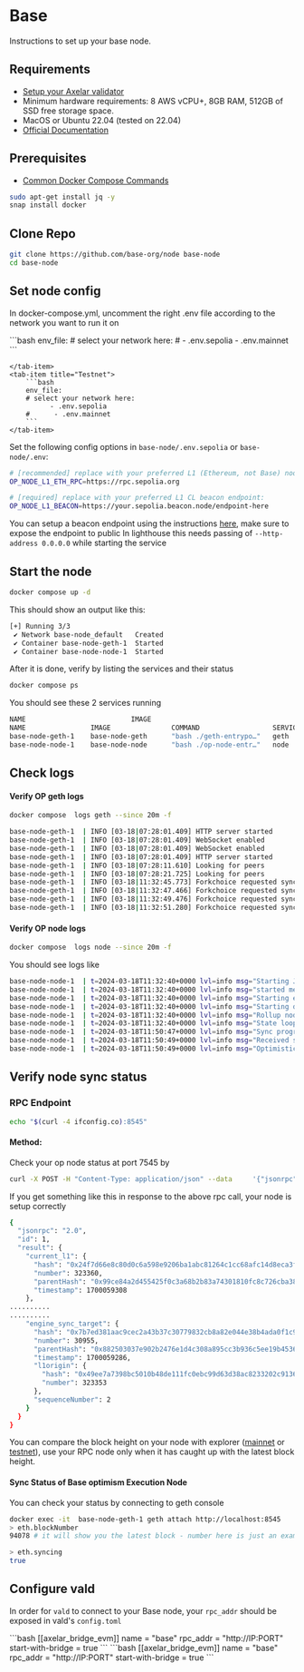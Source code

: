 # Base

Instructions to set up your base node.

## Requirements

- [Setup your Axelar validator](/validator/setup/overview/)
- Minimum hardware requirements: 8 AWS vCPU+, 8GB RAM, 512GB of SSD free storage space.
- MacOS or Ubuntu 22.04 (tested on 22.04)
- [Official Documentation](https://github.com/base-org/node)

## Prerequisites

- [Common Docker Compose Commands](/validator/external-chains/optimism/#common-node-operations/)

```bash
sudo apt-get install jq -y
snap install docker
```

## Clone Repo

```bash
git clone https://github.com/base-org/node base-node
cd base-node
```

## Set node config

In docker-compose.yml, uncomment the right .env file according to the network you want to run it on

<tabs>
    <tab-item title="Mainnet">
        ```bash
        env_file:
        # select your network here:
        #      - .env.sepolia
              - .env.mainnet
        ```

    </tab-item>
    <tab-item title="Testnet">
        ```bash
        env_file:
        # select your network here:
              - .env.sepolia
        #      - .env.mainnet
        ```
    </tab-item>

</tabs>

Set the following config options in `base-node/.env.sepolia` or `base-node/.env`:

```bash
# [recommended] replace with your preferred L1 (Ethereum, not Base) node RPC URL:
OP_NODE_L1_ETH_RPC=https://rpc.sepolia.org

# [required] replace with your preferred L1 CL beacon endpoint:
OP_NODE_L1_BEACON=https://your.sepolia.beacon.node/endpoint-here
```

You can setup a beacon endpoint using the instructions [here](/validator/external-chains/ethereum/#install-a-consensus-layer-client/), make sure to expose the endpoint to public
In lighthouse this needs passing of `--http-address 0.0.0.0` while starting the service

## Start the node

```bash
docker compose up -d
```

This should show an output like this:

```bash
[+] Running 3/3
 ✔ Network base-node_default   Created                                                                                                                       0.1s
 ✔ Container base-node-geth-1  Started                                                                                                                       0.4s
 ✔ Container base-node-node-1  Started                                                                                                                       0.8s                                                                                                       11.2s
```

After it is done, verify by listing the services and their status

```bash
docker compose ps
```

You should see these 2 services running

```bash
NAME                          IMAGE                                                                                                 COMMAND             SERVICE             CREATED             STATUS                    PORTS
NAME                IMAGE               COMMAND                  SERVICE             CREATED             STATUS              PORTS
base-node-geth-1    base-node-geth      "bash ./geth-entrypo…"   geth                16 seconds ago      Up 15 seconds       0.0.0.0:7308->6060/tcp, :::7308->6060/tcp, 0.0.0.0:8525->8545/tcp, :::8525->8545/tcp, 0.0.0.0:8526->8546/tcp, :::8526->8546/tcp, 0.0.0.0:30308->30303/tcp, 0.0.0.0:30308->30303/udp, :::30308->30303/tcp, :::30308->30303/udp
base-node-node-1    base-node-node      "bash ./op-node-entr…"   node                16 seconds ago      Up 15 seconds       0.0.0.0:6062->6060/tcp, :::6062->6060/tcp, 0.0.0.0:7320->7300/tcp, :::7320->7300/tcp, 0.0.0.0:7445->8545/tcp, :::7445->8545/tcp, 0.0.0.0:9242->9222/tcp, 0.0.0.0:9242->9222/udp, :::9242->9222/tcp, :::9242->9222/udp
```

## Check logs

#### Verify OP geth logs

```bash
docker compose  logs geth --since 20m -f
```

```bash
base-node-geth-1  | INFO [03-18|07:28:01.409] HTTP server started                      endpoint=[::]:8545 auth=false prefix= cors=* vhosts=*
base-node-geth-1  | INFO [03-18|07:28:01.409] WebSocket enabled                        url=ws://[::]:8546
base-node-geth-1  | INFO [03-18|07:28:01.409] WebSocket enabled                        url=ws://[::]:8551
base-node-geth-1  | INFO [03-18|07:28:01.409] HTTP server started                      endpoint=[::]:8551 auth=true  prefix= cors=localhost vhosts=*
base-node-geth-1  | INFO [03-18|07:28:11.610] Looking for peers                        peercount=0 tried=156 static=0
base-node-geth-1  | INFO [03-18|07:28:21.725] Looking for peers                        peercount=0 tried=122 static=0
base-node-geth-1  | INFO [03-18|11:32:45.773] Forkchoice requested sync to new head    number=11,986,109 hash=085c5c..61c7ca
base-node-geth-1  | INFO [03-18|11:32:47.466] Forkchoice requested sync to new head    number=11,986,110 hash=2f176f..8f3656
base-node-geth-1  | INFO [03-18|11:32:49.476] Forkchoice requested sync to new head    number=11,986,111 hash=e247cf..08c3fb
base-node-geth-1  | INFO [03-18|11:32:51.280] Forkchoice requested sync to new head    number=11,986,112 hash=b6c25a..b7a064
```

#### Verify OP node logs

```bash
docker compose  logs node --since 20m -f
```

You should see logs like

```bash
base-node-node-1  | t=2024-03-18T11:32:40+0000 lvl=info msg="Starting JSON-RPC server"
base-node-node-1  | t=2024-03-18T11:32:40+0000 lvl=info msg="started metrics server" addr=[::]:7300
base-node-node-1  | t=2024-03-18T11:32:40+0000 lvl=info msg="Starting execution engine driver"
base-node-node-1  | t=2024-03-18T11:32:40+0000 lvl=info msg="Starting driver" sequencerEnabled=false sequencerStopped=false
base-node-node-1  | t=2024-03-18T11:32:40+0000 lvl=info msg="Rollup node started"
base-node-node-1  | t=2024-03-18T11:32:40+0000 lvl=info msg="State loop started"
base-node-node-1  | t=2024-03-18T11:50:47+0000 lvl=info msg="Sync progress" reason="unsafe payload from sequencer while in EL sync" l2_finalized=0x0000000000000000000000000000000000000000000000000000000000000000:0 l2_safe=0x0000000000000000000000000000000000000000000000000000000000000000:0 l2_pending_safe=0x0000000000000000000000000000000000000000000000000000000000000000:0 l2_unsafe=0x6e8ea627774bbe62255b23938ea2639c251e5199cadc7eaee58412193423acfc:11986117 l2_time=1710761581 l1_derived=0x0000000000000000000000000000000000000000000000000000000000000000:0
base-node-node-1  | t=2024-03-18T11:50:49+0000 lvl=info msg="Received signed execution payload from p2p" id=0x17e27490a5845c45d656d2a464a0c9aa1c764cc286d96bc2d17a108e2cbe2737:11986651 peer=16Uiu2HAm5zCUPtJdtbGF7XLQ8fsmsgWP9656wmMTSnnp5FoDdxDD
base-node-node-1  | t=2024-03-18T11:50:49+0000 lvl=info msg="Optimistically inserting unsafe L2 execution payload to drive EL sync" id=0x17e27490a5845c45d656d2a464a0c9aa1c764cc286d96bc2d17a108e2cbe2737:11986651
```

## Verify node sync status

### RPC Endpoint

```bash
echo "$(curl -4 ifconfig.co):8545"
```

#### Method:

Check your op node status at port 7545 by

```bash
curl -X POST -H "Content-Type: application/json" --data     '{"jsonrpc":"2.0","method":"optimism_syncStatus","params":[],"id":1}' [rpc] | jq
```

If you get something like this in response to the above rpc call, your node is setup correctly

```bash
{
  "jsonrpc": "2.0",
  "id": 1,
  "result": {
    "current_l1": {
      "hash": "0x24f7d66e8c80d0c6a598e9206ba1abc81264c1cc68afc14d8eca3f04fa81f921",
      "number": 323360,
      "parentHash": "0x99ce84a2d455425f0c3a68b2b83a74301810fc8c726cba384b08d9a79d9381d1",
      "timestamp": 1700059308
    },
..........
..........
    "engine_sync_target": {
      "hash": "0x7b7ed381aac9cec2a43b37c30779832cb8a82e044e38b4ada0f1c90719bd3d50",
      "number": 30955,
      "parentHash": "0x882503037e902b2476e1d4c308a895cc3b936c5ee19b45361dc26c9631d29ae0",
      "timestamp": 1700059286,
      "l1origin": {
        "hash": "0x49ee7a7398bc5010b48de111fc0ebc99d63d38ac8233202c913646d901e15213",
        "number": 323353
      },
      "sequenceNumber": 2
    }
  }
}
```

You can compare the block height on your node with explorer ([mainnet](https://basescan.org/) or [testnet](https://goerli.basescan.org/)),
use your RPC node only when it has caught up with the latest block height.

#### Sync Status of Base optimism Execution Node

You can check your status by connecting to geth console

```bash
docker exec -it  base-node-geth-1 geth attach http://localhost:8545
> eth.blockNumber
94078 # it will show you the latest block - number here is just an example

> eth.syncing
true
```

## Configure vald

In order for `vald` to connect to your Base node, your `rpc_addr` should be exposed in
vald's `config.toml`

<tabs>
  <tab-item title="Mainnet">
    ```bash [[axelar_bridge_evm]] name = "base" rpc_addr = "http://IP:PORT"
    start-with-bridge = true 
```
  </tab-item>
  <tab-item title="Testnet">
    ```bash [[axelar_bridge_evm]] name = "base" rpc_addr = "http://IP:PORT"
    start-with-bridge = true 
```
  </tab-item>
</tabs>
